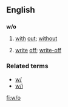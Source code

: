 ==English==

==={{abbreviation}}===
'''w/o'''

# [[with]] [[out]]; [[without]]
# {{context|finance|insurance}} [[write]] [[off]]; [[write-off]]

===Related terms===
* [[w/]]
* [[w/i]]

[[fi:w/o]]